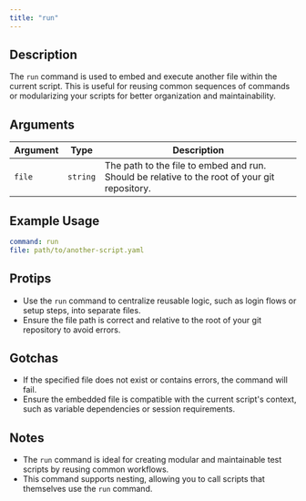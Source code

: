 ```yaml
---
title: "run"
---
```


## Description
The `run` command is used to embed and execute another file within the current script. This is useful for reusing common sequences of commands or modularizing your scripts for better organization and maintainability.

## Arguments
| Argument | Type     | Description                                                                 |
|----------|----------|-----------------------------------------------------------------------------|
| `file`   | `string` | The path to the file to embed and run. Should be relative to the root of your git repository. |

## Example Usage
```yaml
command: run
file: path/to/another-script.yaml
```

## Protips
- Use the `run` command to centralize reusable logic, such as login flows or setup steps, into separate files.
- Ensure the file path is correct and relative to the root of your git repository to avoid errors.

## Gotchas
- If the specified file does not exist or contains errors, the command will fail.
- Ensure the embedded file is compatible with the current script's context, such as variable dependencies or session requirements.

## Notes
- The `run` command is ideal for creating modular and maintainable test scripts by reusing common workflows.
- This command supports nesting, allowing you to call scripts that themselves use the `run` command.
```
